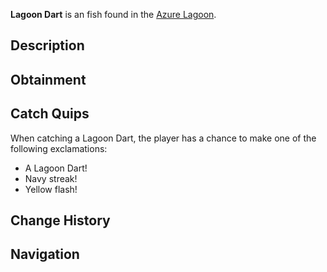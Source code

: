 {{FishInfobox
|image          = Lagoon Dart.png
|rarity         = Uncommon
|sea            = Second Sea
|location       = [[Azure Lagoon]]
|sublocation    = 
|sources        = Fishing Rod
|radar_location = 
|prog_speed     = -18
|xp             = 55
|weather        = Rain
|time           = Night
|season         = Summer
|bait           = Shrimp
|base_weight    = 72
|base_value     = 110
|weight_range   = 42
|base_chance    = 95
|base_resil     = 40
}}
'''Lagoon Dart''' is an {{Rarity|Uncommon}} fish found in the [[Azure Lagoon]].

== Description ==
{{Description|A light navy blue fish with yellow fins, streaking through lagoon currents.|Bestiary Entry}}

== Obtainment ==
{{Description|It dashes under the warm rain’s embrace.|Bestiary Hint}}
{{Fish Availability|
Azure Lagoon
|top_rods      = 
Free Spirit Rod\326400.79\211429.22;
Trident Rod\291179.29\278919.95;
Leviathan's Fang Rod\288161.1\265761.75;
Azure Of Lagoon\264636.55\251231.88;
Resourceful Rod\235839.25\219812.69;
Fischer's Rod\220746.36\210152.45;
Plastic Rod\219001.14\208810.66;
Candy Cane Rod\201800.84\203281.79;
Wildflower Rod\210931.65\221330.35;
Lucky Rod\209670.2\206767.9;
Blazebringer Rod\235181.19\217210.6;
Verdant Shear Rod\231877.25\202560.98;
No-Life Rod\207054.32\190256.19;
Ethereal Prism Rod\189012.47\173673.19;
Seraphic Rod\188332.61\180403.36;
Challenger's Rod\179266.96\172801.48;
Rod Of The Forgotten Fang\178457.49\168022.47;
Rod Of The Exalted One\176491.54\161816.6;
Rod Of The Depths\174977.13\153409.79;
Depthseeker Rod\172869.09\164854.39;
Volcanic Rod\170839.6\162186.04;
Zeus Rod\169994.95\161384.17;
Avalanche Rod\168627.03\158876.91;
Steady Rod\165873.54\157486.17
|recommended   = Free Spirit Rod
}}

== Catch Quips ==
When catching a Lagoon Dart, the player has a chance to make one of the following exclamations:
* A Lagoon Dart!
* Navy streak!
* Yellow flash!

== Change History ==
{{Change History|{{subst:Current Version}}}}

== Navigation ==
{{Fish Navbox|Azure Lagoon}}